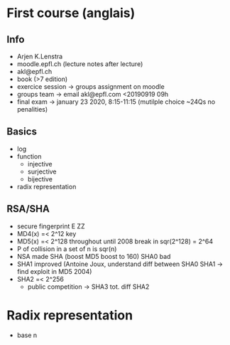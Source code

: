 # First course (anglais)

## Info

* Arjen K.Lenstra
* moodle.epfl.ch (lecture notes after lecture)
* akl@epfl.ch
* book (>7 edition)
* exercice session -> groups assignment on moodle
* groups team -> email akl@epfl.com <20190919 09h
* final exam -> january 23 2020, 8:15-11:15
  	(mutilple choice ~24Qs no penalities)


## Basics

* log
* function
  * injective
  * surjective
  * bijective
* radix representation


## RSA/SHA

* secure fingerprint E ZZ
* MD4(x) =< 2^12 key
* MD5(x) =< 2^128 throughout until 2008 break in sqr(2^128) = 2^64
* P of collision in a set of n is sqr(n)
* NSA made SHA (boost MD5 boost to 160) SHA0 bad
* SHA1 improved (Antoine Joux, understand diff between SHA0 SHA1 -> find exploit in MD5 2004)
* SHA2 =< 2^256
	* public competition -> SHA3 tot. diff SHA2

# Radix representation

* base n
